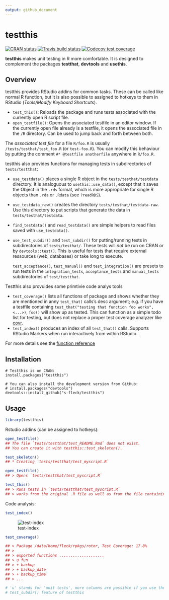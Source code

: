 ```yaml
---
output: github_document
---
```


# testthis

<!-- badges: start -->
[![CRAN status](http://www.r-pkg.org/badges/version/testthis)](https://cran.r-project.org/package=testthis)
[![Travis build status](https://travis-ci.org/s-fleck/testthis.svg?branch=master)](https://travis-ci.org/s-fleck/testthis)
[![Codecov test coverage](https://codecov.io/gh/s-fleck/testthis/branch/master/graph/badge.svg)](https://codecov.io/gh/s-fleck/testthis?branch=master)
<!-- badges: end -->

**testthis** makes unit testing in R more comfortable. It is designed to 
complement the packages **testthat**, **devtools** and **usethis**. 



## Overview

testthis provides RStudio addins for common tasks. These can be called like
normal R function, but it is also possible to assigned to hotkeys to them in
RStudio (*Tools/Modify Keyboard Shortcuts*).

* `test_this()`: Reloads the package and runs tests associated with the 
  currently open R script file.
* `open_testfile()`: Opens the associated testfile in an editor window. If the 
  currently open file already is a testfile, it opens the associated file in
  the `/R` directory. Can be used to jump back and forth between both.
  
The *associated test file* for a file `R/foo.R` is usually 
`/tests/testhat/test_foo.R` (or `test-foo.R`). You can modify this behaviour by
putting the comment `#* @testfile anotherfile` anywhere in `R/foo.R`.


testthis also provides functions for managing tests in subdirectories of
`tests/testthat`:

* `use_testdata()` places a single R object in the `tests/testhat/testdata` 
  directory. It is analoguous to `usethis::use_data()`, except that it saves the
  Object in the `.rds` format, which is more appropriate for single R objects
  than `.rda` or `.Rdata` (see `?readRDS`). 
* `use_testdata_raw()` creates the directory `tests/testhat/testdata-raw`. Use
  this directory to put scripts that generate the data in 
  `tests/testhat/testdata`. 
* `find_testdata()` and `read_testdata()` are simple helpers to read files
  saved with `use_testdata()`. 
* `use_test_subdir()` and `test_subdir()` for putting/running tests in 
  subdirectories of `tests/testhat/`. These tests will *not* be run on CRAN or
  by `devtools::test()`. This is useful for tests that require 
  external ressources (web, databases) or take long to execute. 
  
  `test_acceptance()`, `test_manual()` and
  `test_integration()` are presets to run tests in the
  `integration_tests`, `acceptance_tests` and `manual_tests` subdirectories of
  `test/testthat`.
  

Testthis also provuides some primtivie code analys tools

* `test_coverage()` lists all functions of package and shows whether they
  are mentioned in anny `test_that(` calls's desc argument; e.g. if you have
  a testfile containing `test_that("testing that function foo works", <...>)`,
  `foo()` will show up as tested. This can function as a simple todo list for
  testing, but does not replace a proper test coverage analyzer like
  [covr](https://github.com/r-lib/covr).
* `test_index()` produces an index of all `test_that()` calls. Supports RStudio
  Markers when run interactively from within RStudio.


For more details see the 
[function reference](https://s-fleck.github.io/testthis/reference/index.html)


## Installation

```
# Testthis is on CRAN:
install.packages("testthis")

# You can also install the development version from GitHub:
# install.packages("devtools")
devtools::install_github("s-fleck/testthis")
```

## Usage

```r
library(testthis)
```


Rstudio addins (can be assigned to hotkeys):

```r
open_testfile()
## The file `tests/testthat/test_README.Rmd` does not exist. 
## You can create it with testthis::test_skeleton().

test_skeleton()
## * Creating `tests/testthat/test_myscript.R`

open_testfile()
## > Opens `tests/testthat/test_myscript.R`

test_this() 
## > Runs tests in `tests/testthat/test_myscript.R`
## > works from the original .R file as well as from the file containing the tests

```


Code analysis:
```r
test_index()

```
![test-index](inst/img/test-index.png)


```r
test_coverage()

## > Package /data/home/fleck/rpkgs/rotor, Test Coverage: 17.8%
## >
## > exported functions .................... 
## > u fun          
## > + backup       
## > + backup_date  
## > + backup_time  
## > ...

# 'u' stands for 'unit tests', more columns are possible if you use the 
# test_subdir() feature of testthis
```
